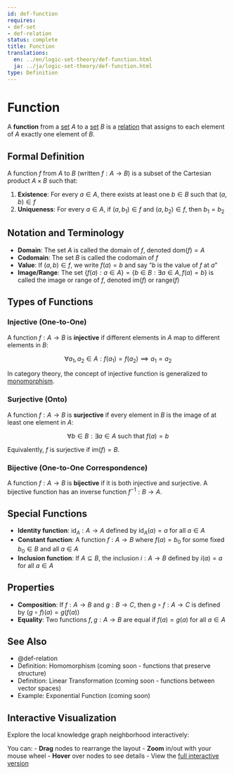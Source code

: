 ```yaml
---
id: def-function
requires:
- def-set
- def-relation
status: complete
title: Function
translations:
  en: ../en/logic-set-theory/def-function.html
  ja: ../ja/logic-set-theory/def-function.html
type: Definition
---
```


# Function {#def-function}

A **function** from a [set](def-set.qmd) $A$ to a [set](def-set.qmd) $B$ is a [relation](def-relation.qmd) that assigns to each element of $A$ exactly one element of $B$.

## Formal Definition

A function $f$ from $A$ to $B$ (written $f: A \to B$) is a subset of the Cartesian product $A \times B$ such that:

1. **Existence**: For every $a \in A$, there exists at least one $b \in B$ such that $(a, b) \in f$
2. **Uniqueness**: For every $a \in A$, if $(a, b_1) \in f$ and $(a, b_2) \in f$, then $b_1 = b_2$

## Notation and Terminology

- **Domain**: The set $A$ is called the domain of $f$, denoted $\text{dom}(f) = A$
- **Codomain**: The set $B$ is called the codomain of $f$
- **Value**: If $(a, b) \in f$, we write $f(a) = b$ and say "$b$ is the value of $f$ at $a$"
- **Image/Range**: The set $\{f(a) : a \in A\} = \{b \in B : \exists a \in A, f(a) = b\}$ is called the image or range of $f$, denoted $\text{im}(f)$ or $\text{range}(f)$

## Types of Functions

### Injective (One-to-One)

A function $f: A \to B$ is **injective** if different elements in $A$ map to different elements in $B$:

$$\forall a_1, a_2 \in A: f(a_1) = f(a_2) \implies a_1 = a_2$$

In category theory, the concept of injective function is generalized to [monomorphism](../category-theory/def-monomorphism.qmd).

### Surjective (Onto)

A function $f: A \to B$ is **surjective** if every element in $B$ is the image of at least one element in $A$:

$$\forall b \in B: \exists a \in A \text{ such that } f(a) = b$$

Equivalently, $f$ is surjective if $\text{im}(f) = B$.

### Bijective (One-to-One Correspondence)

A function $f: A \to B$ is **bijective** if it is both injective and surjective. A bijective function has an inverse function $f^{-1}: B \to A$.

## Special Functions

- **Identity function**: $\text{id}_A: A \to A$ defined by $\text{id}_A(a) = a$ for all $a \in A$
- **Constant function**: A function $f: A \to B$ where $f(a) = b_0$ for some fixed $b_0 \in B$ and all $a \in A$
- **Inclusion function**: If $A \subseteq B$, the inclusion $i: A \to B$ defined by $i(a) = a$ for all $a \in A$

## Properties

- **Composition**: If $f: A \to B$ and $g: B \to C$, then $g \circ f: A \to C$ is defined by $(g \circ f)(a) = g(f(a))$
- **Equality**: Two functions $f, g: A \to B$ are equal if $f(a) = g(a)$ for all $a \in A$

## See Also

- @def-relation
- Definition: Homomorphism (coming soon - functions that preserve structure)
- Definition: Linear Transformation (coming soon - functions between vector spaces)
- Example: Exponential Function (coming soon)

## Interactive Visualization

Explore the local knowledge graph neighborhood interactively:

::: {.graph-viz data-id="def-function" data-width="700" data-height="500"}
:::

You can:
- **Drag** nodes to rearrange the layout
- **Zoom** in/out with your mouse wheel
- **Hover** over nodes to see details
- View the [full interactive version](../../output/interactive/en/def-function.html){target="_blank"}
